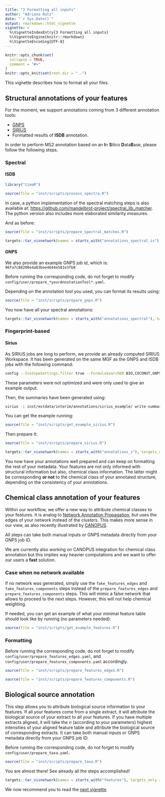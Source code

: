 ```yaml
---
title: "3 Formatting all inputs"
author: "Adriano Rutz"
date: "`r Sys.Date()`"
output: rmarkdown::html_vignette
vignette: >
  %\VignetteIndexEntry{3 Formatting all inputs}
  %\VignetteEngine{knitr::rmarkdown}
  %\VignetteEncoding{UTF-8}
---
```


```r
knitr::opts_chunk$set(
  collapse = TRUE,
  comment = "#>"
)
knitr::opts_knit$set(root.dir = "..")
```

This vignette describes how to format all your files.

## Structural annotations of your features

For the moment, we support annotations coming from 3 different annotation tools: 

* [GNPS](https://gnps.ucsd.edu)
* [SIRIUS](https://bio.informatik.uni-jena.de/software/sirius)
* Formatted results of **ISDB** annotation.

In order to perform MS2 annotation based on an **I**n **S**ilico **D**ata**B**ase, please follow the following steps.

### Spectral

#### ISDB

```r
library("timaR")
```

```r
source(file = "inst/scripts/process_spectra.R")
```

In case, a python implementation of the spectral matching steps is also available at: <https://github.com/mandelbrot-project/spectral_lib_matcher>.
The python version also includes more elaborated similarity measures.

And as before:

```r
source(file = "inst/scripts/prepare_spectral_matches.R")
```

```r
targets::tar_visnetwork(names = starts_with("annotations_spectral_is"), targets_only = TRUE, degree_from = 8)
```

#### GNPS

We also provide an example GNPS job id, which is: `96fa7c88200e4a03bee4644e581e3fb0`

Before running the corresponding code, do not forget to modify `config/user/prepare_*yourAnnotationTool*.yaml`.

Depending on the annotation tool you used, you can format its results using:

```r
source(file = "inst/scripts/prepare_gnps.R")
```

You now have all your spectral annotations:

```r
targets::tar_visnetwork(names = starts_with("annotations_spectral"), targets_only = TRUE, degree_from = 8)
```

### Fingerprint-based

#### Sirius

As SIRIUS jobs are long to perform, we provide an already computed SIRIUS Workspace.
It has been generated on the same MGF as the GNPS and ISDB jobs with the following command:

```bash
config --IsotopeSettings.filter true --FormulaSearchDB BIO,COCONUT,GNPS,KNAPSACK,UNDP,PLANTCYC --Timeout.secondsPerTree 0 --FormulaSettings.enforced HCNOP --Timeout.secondsPerInstance 0 --AdductSettings.detectable [[M + H3N + H]+, [M - H2O + H]+, [M + K]+, [M - H4O2 + H]+, [M + H]+, [M + Na]+] --UseHeuristic.mzToUseHeuristicOnly 650 --AlgorithmProfile orbitrap --IsotopeMs2Settings IGNORE --MS2MassDeviation.allowedMassDeviation 5.0ppm --NumberOfCandidatesPerIon 1 --UseHeuristic.mzToUseHeuristic 300 --FormulaSettings.detectable B,Cl,Br,Se,S --NumberOfCandidates 10 --ZodiacNumberOfConsideredCandidatesAt300Mz 10 --ZodiacRunInTwoSteps true --ZodiacEdgeFilterThresholds.minLocalConnections 10 --ZodiacEdgeFilterThresholds.thresholdFilter 0.95 --ZodiacEpochs.burnInPeriod 2000 --ZodiacEpochs.numberOfMarkovChains 10 --ZodiacNumberOfConsideredCandidatesAt800Mz 50 --ZodiacEpochs.iterations 20000 --AdductSettings.enforced , --AdductSettings.fallback [[M + K]+, [M + H]+, [M + Na]+] --FormulaResultThreshold true --InjectElGordoCompounds true --StructureSearchDB BIO,COCONUT,GNPS,KNAPSACK,UNDP,PLANTCYC --RecomputeResults false formula zodiac fingerprint structure canopus
```

These parameters were not optimized and were only used to give an example output.

Then, the summaries have been generated using:

```bash
sirius -i inst/extdata/interim/annotations/sirius_example/ write-summaries -c --digits 3
```

You can get the example running:

```r
source(file = "inst/scripts/get_example_sirius.R")
```

Then prepare it:

```r
source(file = "inst/scripts/prepare_sirius.R")
```

```r
targets::tar_visnetwork(names = starts_with("annotations_s"), targets_only = TRUE, degree_from = 8)
```

You now have your annotations well prepared and can keep on formatting the rest of your metadata.
Your features are not only informed with structural information but also, chemical class information.
The latter might be corresponding **or not** to the chemical class of your annotated structure, depending on the consistency of your annotations.

## Chemical class annotation of your features

Within our workflow, we offer a new way to attribute chemical classes to your features.
It is analog to [Network Annotation Propagation](https://ccms-ucsd.github.io/GNPSDocumentation/nap/), but uses the edges of your network instead of the clusters.
This makes more sense in our view, as also recently illustrated by [CANOPUS](https://doi.org/10.1038/s41587-020-0740-8).

All steps can take both manual inputs or GNPS metadata directly from your GNPS job ID.

We are currently also working on CANOPUS integration for chemical class annotation but this implies way heavier computations and we want to offer our users a **fast** solution.

### Case when no network available

If no network was generated, simply use the `fake_features_edges` and `fake_features_components` steps instead of the `prepare_features_edges` and `prepare_features_components` steps.
This will mimic a false network that allows to proceed to the next steps.
However, this will not help chemical weighting.

If needed, you can get an example of what your minimal feature table should look like by running (no parameters needed):

```r
source(file = "inst/scripts/get_example_features.R")
```

### Formatting

Before running the corresponding code, do not forget to modify `config/user/prepare_features_edges.yaml`, and `config/user/prepare_features_components.yaml` accordingly.

```r
source(file = "inst/scripts/prepare_features_edges.R")
```

```r
source(file = "inst/scripts/prepare_features_components.R")
```

## Biological source annotation

This step allows you to attribute biological source information to your features.
If all your features come from a single extract, it will attribute the biological source of your extract to all your features.
If you have multiple extracts aligned, it will take the *n* (according to your parameters) highest intensities of your aligned feature table and attribute the biological source of corresponding extracts.
It can take both manual inputs or GNPS metadata directly from your GNPS job ID.

Before running the corresponding code, do not forget to modify `config/user/prepare_taxa.yaml`.

```r
source(file = "inst/scripts/prepare_taxa.R")
```

You are almost there! See already all the steps accomplished!

```r
targets::tar_visnetwork(names = starts_with("features"), targets_only = TRUE, degree_from = 8)
```

We now recommend you to read the [next vignette](https://taxonomicallyinformedannotation.github.io/tima-r/articles/IV-processing.html).
